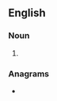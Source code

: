 ==English==

===Noun===
{{head|en|noun form}}

# {{plural of|insinuator|lang=en}}

===Anagrams===
* {{anagrams|en|a=aiinnorsstu|sturionians}}